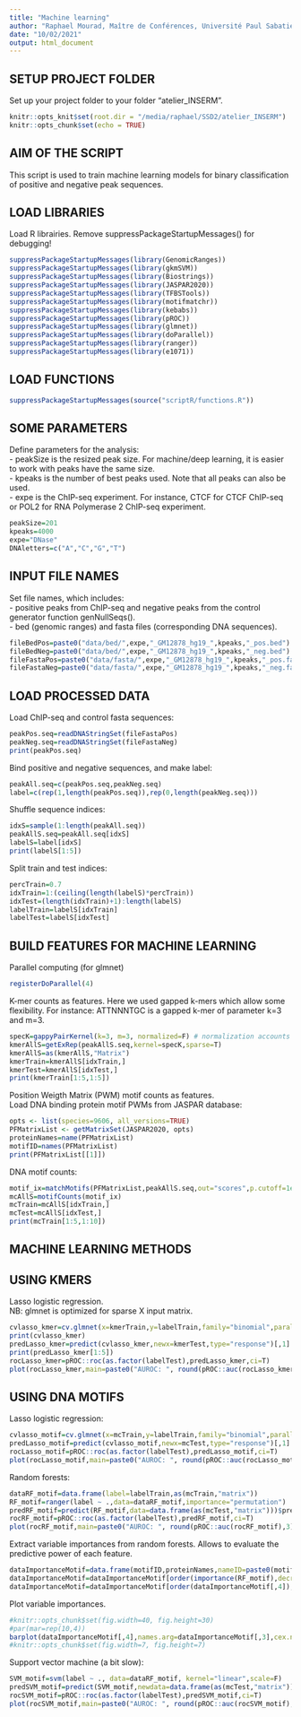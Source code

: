 ```yaml
---
title: "Machine learning"
author: "Raphael Mourad, Maître de Conférences, Université Paul Sabatier"
date: "10/02/2021"
output: html_document
---
```


## SETUP PROJECT FOLDER

Set up your project folder to your folder "atelier_INSERM".
```r
knitr::opts_knit$set(root.dir = "/media/raphael/SSD2/atelier_INSERM")
knitr::opts_chunk$set(echo = TRUE)
```

## AIM OF THE SCRIPT

This script is used to train machine learning models for binary classification of positive and negative peak sequences.

## LOAD LIBRARIES

Load R librairies.
Remove suppressPackageStartupMessages() for debugging!
```r
suppressPackageStartupMessages(library(GenomicRanges))
suppressPackageStartupMessages(library(gkmSVM))
suppressPackageStartupMessages(library(Biostrings))
suppressPackageStartupMessages(library(JASPAR2020))
suppressPackageStartupMessages(library(TFBSTools))
suppressPackageStartupMessages(library(motifmatchr))
suppressPackageStartupMessages(library(kebabs))
suppressPackageStartupMessages(library(pROC))
suppressPackageStartupMessages(library(glmnet))
suppressPackageStartupMessages(library(doParallel))
suppressPackageStartupMessages(library(ranger))
suppressPackageStartupMessages(library(e1071))
```

## LOAD FUNCTIONS

```r
suppressPackageStartupMessages(source("scriptR/functions.R"))
```

## SOME PARAMETERS

Define parameters for the analysis:  
- peakSize is the resized peak size. For machine/deep learning, it is easier to work with peaks have the same size.  
- kpeaks is the number of best peaks used. Note that all peaks can also be used.  
- expe is the ChIP-seq experiment. For instance, CTCF for CTCF ChIP-seq or POL2 for RNA Polymerase 2 ChIP-seq experiment. 
```r
peakSize=201
kpeaks=4000
expe="DNase"
DNAletters=c("A","C","G","T")
```

## INPUT FILE NAMES

Set file names, which includes:  
- positive peaks from ChIP-seq and negative peaks from the control generator function genNullSeqs().  
- bed (genomic ranges) and fasta files (corresponding DNA sequences).
```r
fileBedPos=paste0("data/bed/",expe,"_GM12878_hg19_",kpeaks,"_pos.bed")
fileBedNeg=paste0("data/bed/",expe,"_GM12878_hg19_",kpeaks,"_neg.bed")
fileFastaPos=paste0("data/fasta/",expe,"_GM12878_hg19_",kpeaks,"_pos.fa")
fileFastaNeg=paste0("data/fasta/",expe,"_GM12878_hg19_",kpeaks,"_neg.fa")
```

## LOAD PROCESSED DATA

Load ChIP-seq and control fasta sequences:
```r
peakPos.seq=readDNAStringSet(fileFastaPos)
peakNeg.seq=readDNAStringSet(fileFastaNeg)
print(peakPos.seq)
```

Bind positive and negative sequences, and make label:
```r
peakAll.seq=c(peakPos.seq,peakNeg.seq)
label=c(rep(1,length(peakPos.seq)),rep(0,length(peakNeg.seq)))
```

Shuffle sequence indices:
```r
idxS=sample(1:length(peakAll.seq))
peakAllS.seq=peakAll.seq[idxS]
labelS=label[idxS]
print(labelS[1:5])
```

Split train and test indices:
```r
percTrain=0.7
idxTrain=1:(ceiling(length(labelS)*percTrain))
idxTest=(length(idxTrain)+1):length(labelS)
labelTrain=labelS[idxTrain]
labelTest=labelS[idxTest]
```


## BUILD FEATURES FOR MACHINE LEARNING

Parallel computing (for glmnet)
```r
registerDoParallel(4)
```

K-mer counts as features.
Here we used gapped k-mers which allow some flexibility. 
For instance: ATTNNNTGC is a gapped k-mer of parameter k=3 and m=3.
```r
specK=gappyPairKernel(k=3, m=3, normalized=F) # normalization accounts for different sequence length
kmerAllS=getExRep(peakAllS.seq,kernel=specK,sparse=T)
kmerAllS=as(kmerAllS,"Matrix")
kmerTrain=kmerAllS[idxTrain,]
kmerTest=kmerAllS[idxTest,]
print(kmerTrain[1:5,1:5])
```

Position Weigth Matrix (PWM) motif counts as features.  
Load DNA binding protein motif PWMs from JASPAR database:
```r
opts <- list(species=9606, all_versions=TRUE)
PFMatrixList <- getMatrixSet(JASPAR2020, opts)
proteinNames=name(PFMatrixList)
motifID=names(PFMatrixList)
print(PFMatrixList[[1]])
```

DNA motif counts:
```r
motif_ix=matchMotifs(PFMatrixList,peakAllS.seq,out="scores",p.cutoff=1e-4)
mcAllS=motifCounts(motif_ix)
mcTrain=mcAllS[idxTrain,]
mcTest=mcAllS[idxTest,]
print(mcTrain[1:5,1:10])
```


## MACHINE LEARNING METHODS

## USING KMERS

Lasso logistic regression.  
NB: glmnet is optimized for sparse X input matrix.
```r
cvlasso_kmer=cv.glmnet(x=kmerTrain,y=labelTrain,family="binomial",parallel=TRUE)
print(cvlasso_kmer)
predLasso_kmer=predict(cvlasso_kmer,newx=kmerTest,type="response")[,1]
print(predLasso_kmer[1:5])
rocLasso_kmer=pROC::roc(as.factor(labelTest),predLasso_kmer,ci=T)
plot(rocLasso_kmer,main=paste0("AUROC: ", round(pROC::auc(rocLasso_kmer),3)))
```

## USING DNA MOTIFS

Lasso logistic regression:
```r
cvlasso_motif=cv.glmnet(x=mcTrain,y=labelTrain,family="binomial",parallel=TRUE)
predLasso_motif=predict(cvlasso_motif,newx=mcTest,type="response")[,1]
rocLasso_motif=pROC::roc(as.factor(labelTest),predLasso_motif,ci=T)
plot(rocLasso_motif,main=paste0("AUROC: ", round(pROC::auc(rocLasso_motif),3)))
```

Random forests:
```r
dataRF_motif=data.frame(label=labelTrain,as(mcTrain,"matrix"))
RF_motif=ranger(label ~ .,data=dataRF_motif,importance="permutation")
predRF_motif=predict(RF_motif,data=data.frame(as(mcTest,"matrix")))$predictions
rocRF_motif=pROC::roc(as.factor(labelTest),predRF_motif,ci=T)
plot(rocRF_motif,main=paste0("AUROC: ", round(pROC::auc(rocRF_motif),3)))
```

Extract variable importances from random forests.
Allows to evaluate the predictive power of each feature.
```r
dataImportanceMotif=data.frame(motifID,proteinNames,nameID=paste0(motifID,"_",proteinNames),importance=importance(RF_motif))
dataImportanceMotif=dataImportanceMotif[order(importance(RF_motif),decreasing=T)[1:20],]
dataImportanceMotif=dataImportanceMotif[order(dataImportanceMotif[,4]),]
```

Plot variable importances.
```r
#knitr::opts_chunk$set(fig.width=40, fig.height=30) 
#par(mar=rep(10,4))
barplot(dataImportanceMotif[,4],names.arg=dataImportanceMotif[,3],cex.names=0.5,horiz=T,las=2,xlab="Importance")
#knitr::opts_chunk$set(fig.width=7, fig.height=7) 
```

Support vector machine (a bit slow):
```r
SVM_motif=svm(label ~ ., data=dataRF_motif, kernel="linear",scale=F)
predSVM_motif=predict(SVM_motif,newdata=data.frame(as(mcTest,"matrix")))
rocSVM_motif=pROC::roc(as.factor(labelTest),predSVM_motif,ci=T)
plot(rocSVM_motif,main=paste0("AUROC: ", round(pROC::auc(rocSVM_motif),3)))
```



